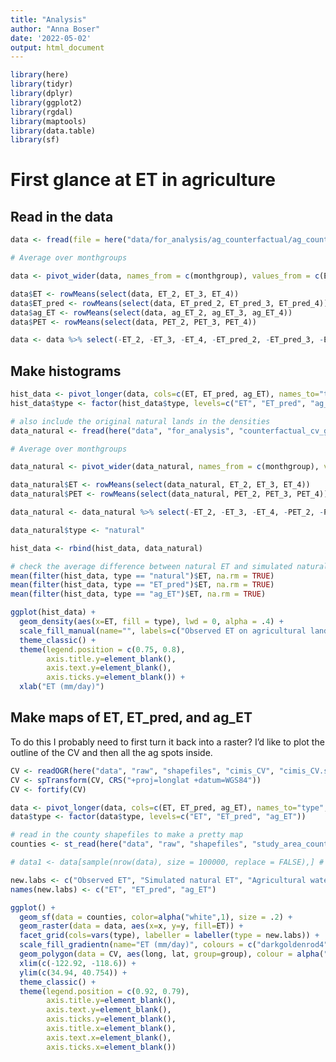 ```yaml
---
title: "Analysis"
author: "Anna Boser"
date: '2022-05-02'
output: html_document
---
```


```r
library(here)
library(tidyr)
library(dplyr)
library(ggplot2)
library(rgdal)
library(maptools)
library(data.table)
library(sf)
```


# First glance at ET in agriculture 

## Read in the data
```r
data <- fread(file = here("data/for_analysis/ag_counterfactual/ag_counterfactual_default<5.csv"))
```


```r
# Average over monthgroups

data <- pivot_wider(data, names_from = c(monthgroup), values_from = c(ET, ET_pred, ag_ET, PET))

data$ET <- rowMeans(select(data, ET_2, ET_3, ET_4))
data$ET_pred <- rowMeans(select(data, ET_pred_2, ET_pred_3, ET_pred_4))
data$ag_ET <- rowMeans(select(data, ag_ET_2, ag_ET_3, ag_ET_4))
data$PET <- rowMeans(select(data, PET_2, PET_3, PET_4))

data <- data %>% select(-ET_2, -ET_3, -ET_4, -ET_pred_2, -ET_pred_3, -ET_pred_4, -ag_ET_2, -ag_ET_3, -ag_ET_4, -PET_2, -PET_3, -PET_4)
```

## Make histograms

```r
hist_data <- pivot_longer(data, cols=c(ET, ET_pred, ag_ET), names_to="type", values_to="ET")
hist_data$type <- factor(hist_data$type, levels=c("ET", "ET_pred", "ag_ET"))
```

```r
# also include the original natural lands in the densities
data_natural <- fread(here("data", "for_analysis", "counterfactual_cv_gs_mm<5.csv"))

# Average over monthgroups

data_natural <- pivot_wider(data_natural, names_from = c(monthgroup), values_from = c(ET, PET))

data_natural$ET <- rowMeans(select(data_natural, ET_2, ET_3, ET_4))
data_natural$PET <- rowMeans(select(data_natural, PET_2, PET_3, PET_4))

data_natural <- data_natural %>% select(-ET_2, -ET_3, -ET_4, -PET_2, -PET_3, -PET_4)

data_natural$type <- "natural"

hist_data <- rbind(hist_data, data_natural)
```

```r
# check the average difference between natural ET and simulated natural ET 
mean(filter(hist_data, type == "natural")$ET, na.rm = TRUE)
mean(filter(hist_data, type == "ET_pred")$ET, na.rm = TRUE)
mean(filter(hist_data, type == "ag_ET")$ET, na.rm = TRUE)
```


```r
ggplot(hist_data) + 
  geom_density(aes(x=ET, fill = type), lwd = 0, alpha = .4) + 
  scale_fill_manual(name="", labels=c("Observed ET on agricultural lands", "Simulted natural ET", "Agricultural water consumption", "Observed ET on natural lands"), values=c("navyblue", "darkgoldenrod4", "seagreen", "grey")) +
  theme_classic() +  
  theme(legend.position = c(0.75, 0.8),
        axis.title.y=element_blank(),
        axis.text.y=element_blank(),
        axis.ticks.y=element_blank()) +
  xlab("ET (mm/day)")
```


## Make maps of ET, ET_pred, and ag_ET

To do this I probably need to first turn it back into a raster? I'd like to plot the outline of the CV and then all the ag spots inside. 

```r
CV <- readOGR(here("data", "raw", "shapefiles", "cimis_CV", "cimis_CV.shp"))
CV <- spTransform(CV, CRS("+proj=longlat +datum=WGS84"))
CV <- fortify(CV)
```

```r
data <- pivot_longer(data, cols=c(ET, ET_pred, ag_ET), names_to="type", values_to="ET")
data$type <- factor(data$type, levels=c("ET", "ET_pred", "ag_ET"))
```

```r
# read in the county shapefiles to make a pretty map
counties <- st_read(here("data", "raw", "shapefiles", "study_area_counties", "study_area_counties.shp"))
```

```r
# data1 <- data[sample(nrow(data), size = 100000, replace = FALSE),] # subset for fast testing

new.labs <- c("Observed ET", "Simulated natural ET", "Agricultural water consumption")
names(new.labs) <- c("ET", "ET_pred", "ag_ET")

ggplot() + 
  geom_sf(data = counties, color=alpha("white",1), size = .2) + 
  geom_raster(data = data, aes(x=x, y=y, fill=ET)) +
  facet_grid(cols=vars(type), labeller = labeller(type = new.labs)) +
  scale_fill_gradientn(name="ET (mm/day)", colours = c("darkgoldenrod4", "darkgoldenrod2", "khaki1", "lightgreen", "turquoise3", "deepskyblue3", "mediumblue", "navyblue", "midnightblue", "black"), limits = c(-2.5, 8)) +
  geom_polygon(data = CV, aes(long, lat, group=group), colour = alpha("black", 1), fill = NA, size = .3) +
  xlim(c(-122.92, -118.6)) + 
  ylim(c(34.94, 40.754)) + 
  theme_classic() +
  theme(legend.position = c(0.92, 0.79),
        axis.title.y=element_blank(),
        axis.text.y=element_blank(),
        axis.ticks.y=element_blank(), 
        axis.title.x=element_blank(),
        axis.text.x=element_blank(),
        axis.ticks.x=element_blank())
```

